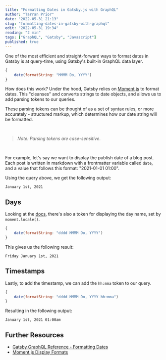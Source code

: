 ```yaml
---
title: "Formatting Dates in Gatsby.js with GraphQL"
author: "Tarran Prior"
date: "2022-05-31 21:13"
slug: "formatting-dates-in-gatsby-with-graphql"
edit: "2022-05-31 19:34"
reading: "2 min"
tags: ["GraphQL", "Gatsby", "Javascript"]
published: true
---
```


One of the most efficient and straight-forward ways to format dates in Gatsby is at query-time, using Gatsby's built-in GraphQL data layer.

```javascript
{
    date(formatString: "MMMM Do, YYYY")
}
```

How does this work? Under the hood, Gatsby relies on [Moment.js](https://momentjs.com/docs/#/parsing/string-format/) to format dates. This "cleanses" and converts strings to date objects, and allows us to add parsing tokens to our queries.

These parsing tokens can be thought of as a set of syntax rules, or more accurately - structured markup, which determines how our date string will be formatted.

<br />

> *Note: Parsing tokens are case-sensitive*.

<br />

For example, let's say we want to display the publish date of a blog post. Each post is written in markdown with a frontmatter variable called `date`, and a value that follows this format: "2021-01-01 01:00".

Using the query above, we get the following output:

```
January 1st, 2021
```

## Days

Looking at the [docs](https://momentjs.com/docs/#/parsing/string-format/), there's also a token for displaying the day name, set by `moment.locale()`.

```javascript
{
    date(formatString: "dddd MMMM Do, YYYY")
}
```

This gives us the following result:

```
Friday January 1st, 2021
```

## Timestamps

Lastly, to add the timestamp, we can add the `hh:mma` token to our query.

```javascript
{
    date(formatString: "dddd MMMM Do, YYYY hh:mma")
}
```

Resulting in the following output:

```
January 1st, 2021 01:00am
```

## Further Resources
- [Gatsby GraphQL Reference - Formatting Dates](https://www.gatsbyjs.com/docs/conceptual/graphql-concepts/#formatting-dates)
- [Moment.js Display Formats](https://momentjs.com/docs/#/displaying/format/)